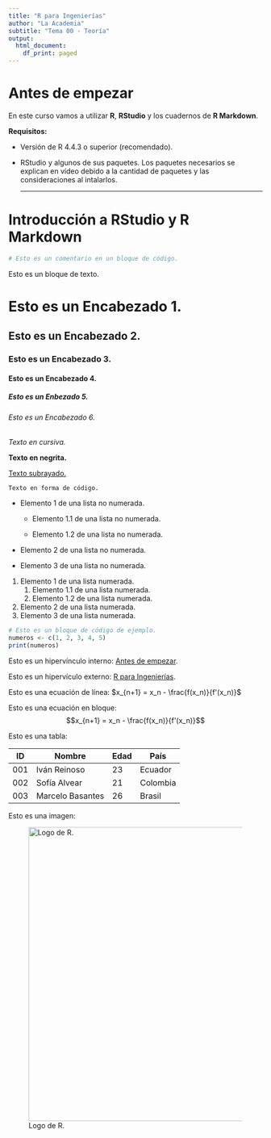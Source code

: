 ```yaml
---
title: "R para Ingenierías"
author: "La Academia"
subtitle: "Tema 00 - Teoría"
output:
  html_document:
    df_print: paged
---
```


# Antes de empezar

En este curso vamos a utilizar **R**, **RStudio** y los cuadernos de **R Markdown**.

**Requisitos:**

-   Versión de R 4.4.3 o superior (recomendado).

-   RStudio y algunos de sus paquetes. Los paquetes necesarios se explican en vídeo debido a la cantidad de paquetes y las consideraciones al intalarlos.

    ------------------------------------------------------------------------

# Introducción a RStudio y R Markdown

```r
# Esto es un comentario en un bloque de código.
```

Esto es un bloque de texto.

# Esto es un Encabezado 1.

## Esto es un Encabezado 2.

### Esto es un Encabezado 3.

#### Esto es un Encabezado 4.

##### Esto es un Enbezado 5.

###### Esto es un Encabezado 6.

*Texto en cursiva.*

**Texto en negrita.**

[Texto subrayado.]{.underline}

`Texto en forma de código.`

-   Elemento 1 de una lista no numerada.

    -   Elemento 1.1 de una lista no numerada.

    -   Elemento 1.2 de una lista no numerada.

-   Elemento 2 de una lista no numerada.

-   Elemento 3 de una lista no numerada.

1.  Elemento 1 de una lista numerada.
    1.  Elemento 1.1 de una lista numerada.
    2.  Elemento 1.2 de una lista numerada.
2.  Elemento 2 de una lista numerada.
3.  Elemento 3 de una lista numerada.

``` r
# Esto es un bloque de código de ejemplo.
numeros <- c(1, 2, 3, 4, 5)
print(numeros)
```

Esto es un hipervínculo interno: [Antes de empezar].

Esto es un hipervículo externo: [R para Ingenierías](www.google.com).

Esto es una ecuación de línea: $x_{n+1} = x_n - \frac{f(x_n)}{f'(x_n)}$

Esto es una ecuación en bloque: $$x_{n+1} = x_n - \frac{f(x_n)}{f'(x_n)}$$

Esto es una tabla:

| ID  | Nombre           | Edad | País     |
|-----|------------------|------|----------|
| 001 | Iván Reinoso     | 23   | Ecuador  |
| 002 | Sofía Alvear     | 21   | Colombia |
| 003 | Marcelo Basantes | 26   | Brasil   |

Esto es una imagen:

![Logo de R.](https://github.com/aisacc/Programacion-R/blob/main/_Im%C3%A1genes/Tema%2000%20-%20Introducci%C3%B3n%20a%20R%20Markdown/1.png?raw=true){width="583"}
